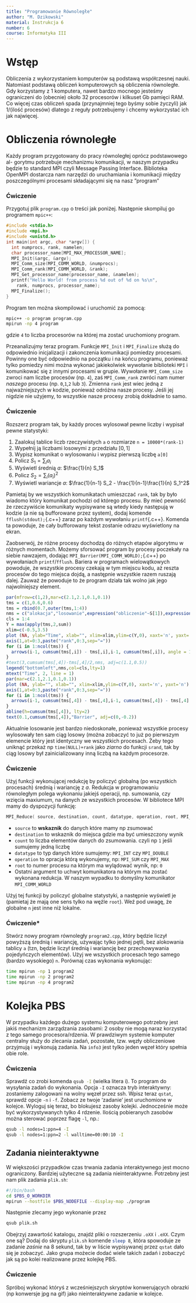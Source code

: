 ```yaml
---
title: "Programowanie Równoległe"
author: "M. Dzikowski"
material: Instrukcja 6
number: 6
course: Informatyka III
---
```


# Wstęp

Obliczenia z wykorzystaniem komputerów są podstawą współczesnej nauki.
Natomiast podstawą obliczeń komputerowych są obliczenia równoległe. Gdy
korzystamy z 1 komputera, nawet bardzo mocnego jesteśmy ograniczeni do
(obecnie) około 32 procesorów i kilkuset Gb pamięci RAM. Co więcej czas
obliczeń spada (przynajmniej tego byśmy sobie życzyli) jak 1/(ilość procesów)
dlatego z reguły potrzebujemy i chcemy wykorzystać ich jak najwięcej.

# Obliczenia równoległe

Każdy program przygotowany do pracy równoległej oprócz podstawowego al-
gorytmu potrzebuje mechanizmu komunikacji, w naszym przypadku będzie to
standard MPI czyli Message Passing Interface. Biblioteka OpenMPI dostarcza
nam narzędzi do uruchamiania i komunikacji między poszczególnymi procesami
składającymi się na nasz ”program”

### Ćwiczenie

Przygotuj plik `program.cpp` o treści jak poniżej. Następnie skompiluj go programem
`mpic++`:

```c++
#include <stdio.h>
#include <mpi.h>
#include <unistd.h>
int main(int argc, char *argv[]) {
  int numprocs, rank, namelen;
  char processor_name[MPI_MAX_PROCESSOR_NAME];
  MPI_Init(&argc, &argv);
  MPI_Comm_size(MPI_COMM_WORLD, &numprocs);
  MPI_Comm_rank(MPI_COMM_WORLD, &rank);
  MPI_Get_processor_name(processor_name, &namelen);
  printf("Hello World! from process %d out of %d on %s\n",
    rank, numprocs, processor_name);
  MPI_Finalize();
}
```

Program ten można skompilować i uruchomić za pomocą:
```Bash
mpic++ -o program program.cpp
mpirun -np 4 program
```
gdzie `4` to liczba procesorów na której ma zostać uruchomiony program.

Przeanalizujmy teraz program. Funkcje `MPI_Init` i `MPI_Finalize` służą do odpowiednio inicjalizacji i zakonczenia komunikacji pomiedzy procesami. Powinny one być odpowiednio na początku i na końcu programu, ponieważ tylko pomiedzy nimi można wykonać jakiekolwiek wywołanie biblioteki `MPI` i komunikować się z innymi procesami w grupie. Wywołanie `MPI_Comm_size` zwroci nam liczbe procesów (np. `4`), zaś `MPI_Comm_rank` zwróci nam numer *naszego* procesu (np. `0`,`1`,`2` lub `3`). Zmienna `rank` jest wiec jedną z najważniejszych w kodzie, ponieważ odróżna nasze procesy. Jeśli jej nigdzie nie użyjemy, to wszystkie nasze procesy zrobią dokładnie to samo.

### Ćwiczenie

Rozszerz program tak, by każdy proces wylosował pewne liczby i wypisał pewne statystyki:

1. Zaalokuj tablice liczb rzeczywistych `a` o rozmiarze `n = 10000*(rank-1)`
2. Wypełnij ją liczbami losowymi z przedziału $[0,1]$
3. Wypisz komunikat o wylosowaniu i wypisz pierwszą liczbę `a[0]`
4. Policz $S_1 = \sum_i a_i$
5. Wyświetl średnią $a$: $\frac{1}{n} S_1$
6. Policz $S_2 = \sum_i (a_i)^2$
7. Wyświetl wariancje $a$: $\frac{1}{n-1} S_2 - \frac{1}{n-1}\frac{1}{n} S_1^2$

Pamietaj by we wszystkich komunikatach umieszczać `rank`, tak by było wiadomo który komunikat pochodzi od którego procesu. By mieć pewność że rzeczywiście komunikaty wypisywane są wtedy kiedy następują w kodzie (a nie są bufforowane przez system), dodaj komende `fflush(stdout);`{.c++} zaraz po każdym wywołaniu `printf`{.c++}. Komenda ta powoduje, że cały bufforowany tekst zostanie odrazu wyświetlony na ekran.

Zaobserwój, że różne procesy dochodzą do różnych etapów algorytmu w różnych momentach. Możemy sforsować program by procesy poczekały na siebie nawzajem, dodając `MPI_Barrier(MPI_COMM_WORLD);`{.c++} po wywołaniach `printf`/`fflush`. Bariera w programach wielowątkowych powoduje, że wszystkie procesy czekają w tym miejscu kodu, aż reszta procesów do tego miejsca dojdą, a następnie wszystkie razem ruszają dalej. Zauważ że powoduje to że program działa tak wolno jak jego najwolniejszy element.

```r
par(mfrow=c(1,2),mar=c(2.1,2.1,0.1,0.1))
tms = c(1,0.6,0.6)
tms = rbind(0.7,outer(tms,1:4))
nms = c("alokacja","losowanie",expression("obliczenie"~S[1]),expression("obliczenie"~S[2]))
cls = 1:4
Y = max(apply(tms,2,sum))
xlim=c(-0.5,3.5)
plot (NA, ylab="Time", xlab="", xlim=xlim,ylim=c(Y,0), xaxt='n', yaxt='n')
axis(1,at=0:3,paste("rank",0:3,sep="="))
for (i in 1:ncol(tms)) {
  arrows(i-1, cumsum(tms[,i]) - tms[,i],i-1, cumsum(tms[,i]), angle = 15,length = 0.1,col=cls)
}
#text(3,cumsum(tms[,4])-tms[,4]/2,nms, adj=c(1.1,0.5))
legend("bottomleft",nms,col=cls,lty=1)
mtext("Time", 2, line = 1)
par(mar=c(2.1,2.1,0.1,0.1))
plot (NA, ylab="", xlab="", xlim=xlim,ylim=c(Y,0), xaxt='n', yaxt='n')
axis(1,at=0:3,paste("rank",0:3,sep="="))
for (i in 1:ncol(tms)) {
  arrows(i-1, cumsum(tms[,4]) - tms[,4],i-1, cumsum(tms[,4]) - tms[,4] + tms[,i], angle = 15,length = 0.1,col=cls)
}
abline(h=cumsum(tms[,4]), lty=2)
text(0.1,cumsum(tms[,4]),"Barrier", adj=c(0,-0.2))

```

Aktualnie losowanie jest bardzo niedoskonałe, ponieważ wszystkie procesy wylosowały ten sam ciąg losowy (można zobaczyć to już po pierwszym elemencie który jest identyczny we wszystkich procesach. Żeby tego uniknąć przekaż np `time(NULL)+rank` jako *ziarno* do funkcji `srand`, tak by ciąg losowy był zainicializowany inną liczbą na każdym procesorze.

### Ćwiczenie

Użyj funkcji wykonującej redukcję by policzyć globalną (po wszystkich procesach) średnią i wariancję z $a$. Redukcja w programowaniu równoległym polega wykonaniu jakiejś operacji, np. sumowania, czy wzięcia maxiumum, na danych ze wszystkich procesów. W bibliotece MPI mamy do dyspozycji funkcję:
```c++
MPI_Reduce( source, destination, count, datatype, operation, root, MPI_COMM_WORLD)
```
- `source` to **wskaznik** do danych które mamy np zsumować
- `destination` to wskaznik do miejsca gdzie ma być umieszczony wynik
- `count` to liczba elementów danych do zsumowania. czyli np `1` jeśli sumujemy jedną liczbę
- `datatype` to typ danych które sumujemy: `MPI_INT` czy `MPI_DOUBLE`
- `operation` to opracja którą wykonujemy, np: `MPI_SUM` czy `MPI_MAX`
- `root` to numer procesu na którym ma wylądować wynik, np: `0`
- Ostatni argument to uchwyt komunikatora na którym ma zostać wykonana redukcja. W naszym wypadku to domyślny komunikator `MPI_COMM_WORLD`

Użyj tej funkcji by policzyć globalne statystyki, a następnie wyświetl je (pamietaj że mają one sens tylko na węźle `root`). Weź pod uwagę, że globalne `n` jest inne niż lokalne.

### Ćwiczenie\*

Stwórz nowy program równoległy `program2.cpp`, który będzie liczył powyższą średnią i wariancję, używając tylko jednej pętli, bez alokowania tablicy `a` (tzn, będzie liczył średnią i wariancję bez przechowywania pojedyńczych elementów). Użyj we wszystkich procesach tego samego (bardzo wysokiego) `n`. Porównaj czas wykonania wykonując:
```Bash
time mpirun -np 1 program2
time mpirun -np 2 program2
time mpirun -np 4 program2
```

# Kolejka PBS

W przypadku każdego dużego systemu komputerowego potrzebny jest jakiś
mechanizm zarządzania zasobami: 2 osoby nie mogą naraz korzystać z tego
samego procesora/rdzenia. W prawdziwym systemie komputer centralny służy
do zlecania zadań, pozostałe, tzw. węzły obliczeniowe przyjmują i wykonują
zadania. Na `info3` jest tylko jeden węzeł który spełnia obie role.

### Ćwiczenia

Sprawdź co zrobi komenda `qsub -I`{.bash} (wielka litera i). To program do wysyłania zadań do wykonania. Opcja `-I` oznacza tryb interaktywny: zostaniemy zalogowani na wolny węzeł przez ssh. Wpisz teraz `qstat`, sprawdź opcje `-n` i `-f`. Zobacz ze twoje 'zadanie' jest uruchomione w kolejce. Wyloguj się teraz, bo blokujesz zasoby kolejki. Jednocześnie może być wykorzystywanych tylko 4 rdzenie. Ilością pobieranych zasobów można sterować poprzez flagę `-l`, np.:
```Bash
qsub -l nodes=1:ppn=4 -I
qsub -l nodes=1:ppn=2 -l walltime=00:00:10 -I
```

## Zadania nieinteraktywne

W większości przypadków czas trwania zadania interaktywnego jest mocno ograniczony. Bardziej użyteczne są zadania nieinteraktywne. Potrzebny jest nam plik zadania `plik.sh`:
```Bash
#!/bin/bash
cd $PBS_O_WORKDIR
mpirun --hostfile $PBS_NODEFILE --display-map ./program
```
Następnie zlecamy jego wykonanie przez
```Bash
qsub plik.sh
```
Obejrzyj zawartość katalogu, znajdź pliki o rozszerzeniu `.oXX` i `.eXX`. Czym one są? Dodaj do skryptu `plik.sh` komende `sleep 8`{.bash}, która spowoduje ze zadanie *zaśnie* na 8 sekund, tak by w liście wypisywanej przez `qstat` dało się je zobaczyć. Jako grupa możecie dodać wiele takich zadań i zobaczyć jak są po kolei realizowane przez kolejkę PBS.

### Ćwiczenie
Spróboj wykonać któryś z wcześniejszych skryptów konwerujących obrazki (np konwersje jpg na gif) jako nieinteraktywne zadanie w kolejce.

